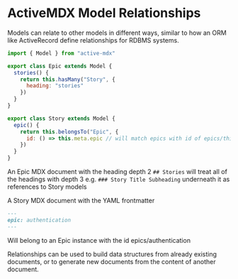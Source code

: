 # ActiveMDX Model Relationships

Models can relate to other models in different ways, similar to how an ORM like ActiveRecord define relationships for RDBMS systems.

```javascript
import { Model } from "active-mdx"

export class Epic extends Model {
  stories() {
    return this.hasMany("Story", {
      heading: "stories"
    })
  }
}

export class Story extends Model {
  epic() {
    return this.belongsTo("Epic", {
      id: () => this.meta.epic // will match epics with id of epics/this.meta.epic
    })
  }
}
```

An Epic MDX document with the heading depth 2 `## Stories` will treat all of the headings with depth 3 e.g. `### Story Title Subheading` underneath it as references to Story models

A Story MDX document with the YAML frontmatter

```md
---
epic: authentication
---
```

Will belong to an Epic instance with the id epics/authentication

Relationships can be used to build data structures from already existing documents, or to generate new documents from the content of another document.
